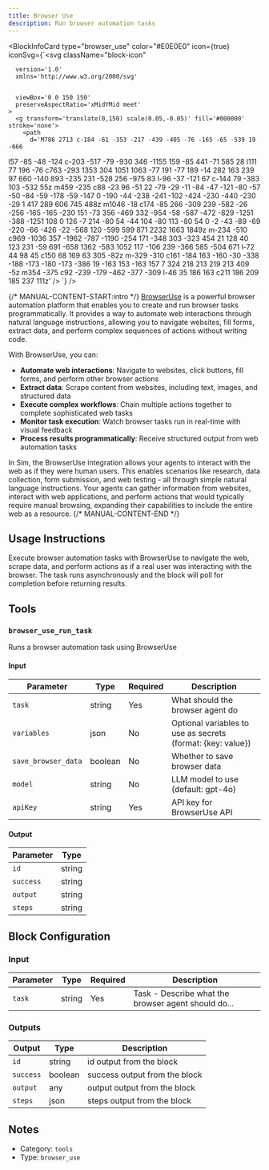 ```yaml
---
title: Browser Use
description: Run browser automation tasks
---
```



<BlockInfoCard 
  type="browser_use"
  color="#E0E0E0"
  icon={true}
  iconSvg={`<svg className="block-icon"
      
      version='1.0'
      xmlns='http://www.w3.org/2000/svg'
      
      
      viewBox='0 0 150 150'
      preserveAspectRatio='xMidYMid meet'
    >
      <g transform='translate(0,150) scale(0.05,-0.05)' fill='#000000' stroke='none'>
        <path
          d='M786 2713 c-184 -61 -353 -217 -439 -405 -76 -165 -65 -539 19 -666
l57 -85 -48 -124 c-203 -517 -79 -930 346 -1155 159 -85 441 -71 585 28 l111
77 196 -76 c763 -293 1353 304 1051 1063 -77 191 -77 189 -14 282 163 239 97
660 -140 893 -235 231 -528 256 -975 83 l-96 -37 -121 67 c-144 79 -383 103
-532 55z m459 -235 c88 -23 96 -51 22 -79 -29 -11 -84 -47 -121 -80 -57 -50
-84 -59 -178 -59 -147 0 -190 -44 -238 -241 -102 -424 -230 -440 -230 -29 1
417 289 606 745 488z m1046 -18 c174 -85 266 -309 239 -582 -26 -256 -165
-165 -230 151 -73 356 -469 332 -954 -58 -587 -472 -829 -1251 -388 -1251 108
0 126 -7 214 -80 54 -44 104 -80 113 -80 54 0 -2 -43 -89 -69 -220 -66 -426
-22 -568 120 -599 599 871 2232 1663 1849z m-234 -510 c969 -1036 357 -1962
-787 -1190 -254 171 -348 303 -323 454 21 128 40 123 231 -59 691 -658 1362
-583 1052 117 -106 239 -366 585 -504 671 l-72 44 98 45 c150 68 169 63 305
-82z m-329 -310 c161 -184 163 -160 -30 -338 -188 -173 -180 -173 -386 19
-163 153 -163 157 7 324 218 213 219 213 409 -5z m354 -375 c92 -239 -179
-462 -377 -309 l-46 35 186 163 c211 186 209 185 237 111z'
        />
      </g>
    </svg>`}
/>

{/* MANUAL-CONTENT-START:intro */}
[BrowserUse](https://browser-use.com/) is a powerful browser automation platform that enables you to create and run browser tasks programmatically. It provides a way to automate web interactions through natural language instructions, allowing you to navigate websites, fill forms, extract data, and perform complex sequences of actions without writing code.

With BrowserUse, you can:

- **Automate web interactions**: Navigate to websites, click buttons, fill forms, and perform other browser actions
- **Extract data**: Scrape content from websites, including text, images, and structured data
- **Execute complex workflows**: Chain multiple actions together to complete sophisticated web tasks
- **Monitor task execution**: Watch browser tasks run in real-time with visual feedback
- **Process results programmatically**: Receive structured output from web automation tasks

In Sim, the BrowserUse integration allows your agents to interact with the web as if they were human users. This enables scenarios like research, data collection, form submission, and web testing - all through simple natural language instructions. Your agents can gather information from websites, interact with web applications, and perform actions that would typically require manual browsing, expanding their capabilities to include the entire web as a resource.
{/* MANUAL-CONTENT-END */}


## Usage Instructions

Execute browser automation tasks with BrowserUse to navigate the web, scrape data, and perform actions as if a real user was interacting with the browser. The task runs asynchronously and the block will poll for completion before returning results.



## Tools

### `browser_use_run_task`

Runs a browser automation task using BrowserUse

#### Input

| Parameter | Type | Required | Description |
| --------- | ---- | -------- | ----------- |
| `task` | string | Yes | What should the browser agent do |
| `variables` | json | No | Optional variables to use as secrets \(format: \{key: value\}\) |
| `save_browser_data` | boolean | No | Whether to save browser data |
| `model` | string | No | LLM model to use \(default: gpt-4o\) |
| `apiKey` | string | Yes | API key for BrowserUse API |

#### Output

| Parameter | Type |
| --------- | ---- |
| `id` | string |
| `success` | string |
| `output` | string |
| `steps` | string |



## Block Configuration

### Input

| Parameter | Type | Required | Description | 
| --------- | ---- | -------- | ----------- | 
| `task` | string | Yes | Task - Describe what the browser agent should do... |



### Outputs

| Output | Type | Description |
| ------ | ---- | ----------- |
| `id` | string | id output from the block |
| `success` | boolean | success output from the block |
| `output` | any | output output from the block |
| `steps` | json | steps output from the block |


## Notes

- Category: `tools`
- Type: `browser_use`
